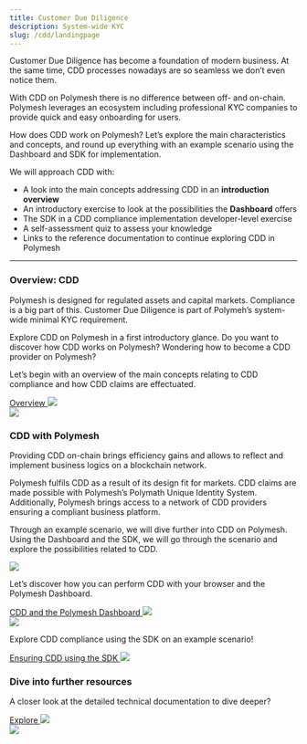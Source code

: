```yaml
---
title: Customer Due Diligence
description: System-wide KYC
slug: /cdd/landingpage
---
```



Customer Due Diligence has become a foundation of modern business. At the same time, CDD processes nowadays are so seamless we don’t even notice them.

With CDD on Polymesh there is no difference between off- and on-chain. Polymesh leverages an ecosystem including professional KYC companies to provide quick and easy onboarding for users.

How does CDD work on Polymesh? Let’s explore the main characteristics and concepts, and round up everything with an example scenario using the Dashboard and SDK for implementation.

We will approach CDD with:
* A look into the main concepts addressing CDD in an **introduction overview**
* An introductory exercise to look at the possibilities the **Dashboard** offers
* The SDK in a CDD compliance implementation developer-level exercise 
* A self-assessment quiz to assess your knowledge
* Links to the reference documentation to continue exploring CDD in Polymesh


***

<div class="box-overview-card">
	<div class="content-left">
		<h3>Overview: CDD</h3>
		<p>Polymesh is designed for regulated assets and capital markets. Compliance is a big part of this. Customer Due Diligence is part of Polymeh’s system-wide minimal KYC requirement.</p>
		<p>Explore CDD on Polymesh in a first introductory glance. Do you want to discover how CDD works on Polymesh? Wondering how to become a CDD provider on Polymesh?</p>
		<p>Let’s begin with an overview of the main concepts relating to CDD compliance and how CDD claims are effectuated.</p>
		<a class="action-link" href="#">
			Overview
			<img src="/icon-arrow-right.svg"/>
		</a>
	</div>
	<div class="image-right">
		<img src="/illu-p-screen.svg"/>
	</div>
</div>
<h3>CDD with Polymesh</h3>
Providing CDD on-chain brings efficiency gains and allows to reflect and implement business logics on a blockchain network.

Polymesh fulfils CDD as a result of its design fit for markets. CDD claims are made possible with Polymesh’s Polymath Unique Identity System. Additionally, Polymesh brings access to a network of CDD providers ensuring a compliant business platform.

Through an example scenario, we will dive further into CDD on Polymesh. Using the Dashboard and the SDK, we will go through the scenario and explore the possibilities related to CDD.

<div class="box-action-cards">
	<div class="content-wrapper">
		<div class="action-card">
			<img class="action-icon" src="/tmpAssets/briefcase-01.svg"/>
			<p>Let’s discover how you can perform CDD with your browser and the Polymesh Dashboard.</p>
			<a class="action-link" href="#">
				CDD and the Polymesh Dashboard
				<img src="/icon-arrow-right.svg"/>
			</a>
		</div>
		<div class="action-card">
			<img class="action-icon" src="/tmpAssets/brackets-01.svg"/>
			<p>Explore CDD compliance using the SDK on an example scenario!</p>
			<a class="action-link" href="#">
				Ensuring CDD using the SDK
				<img src="/icon-arrow-right.svg"/>
			</a>
		</div>
	</div>
</div>

<div class="box-overview-card">
	<div class="content-left">
		<h3>Dive into further resources</h3>
		<p>A closer look at the detailed technical documentation to dive deeper?</p>
		<a class="action-link" href="#">
			Explore
			<img src="/icon-arrow-right.svg"/>
		</a>
	</div>
	<div class="image-right">
		<img src="/illu-p-code.svg"/>
	</div>
</div>